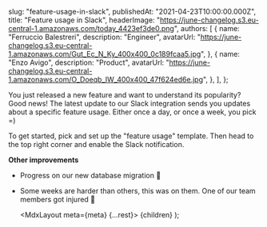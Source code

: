 
  slug: "feature-usage-in-slack",
  publishedAt: "2021-04-23T10:00:00.000Z",
  title: "Feature usage in Slack",
  headerImage:
    "https://june-changelog.s3.eu-central-1.amazonaws.com/today_4423ef3de0.png",
  authors: [
    {
      name: "Ferruccio Balestreri",
      description: "Engineer",
      avatarUrl:
        "https://june-changelog.s3.eu-central-1.amazonaws.com/Gut_Ec_N_Ky_400x400_0c189fcaa5.jpg",
    },
    {
      name: "Enzo Avigo",
      description: "Product",
      avatarUrl:
        "https://june-changelog.s3.eu-central-1.amazonaws.com/O_Doeqb_IW_400x400_47f624ed6e.jpg",
    },
  ],
};

You just released a new feature and want to understand its popularity?
Good news! The latest update to our Slack integration sends you updates about a specific feature usage. Either once a day, or once a week, you pick =)

To get started, pick and set up the "feature usage" template. Then head to the top right corner and enable the Slack notification.

**Other improvements**

- Progress on our new database migration 🦜
- Some weeks are harder than others, this was on them. One of our team members got injured 💜

  <MdxLayout meta={meta} {...rest}>
    {children}
  </MdxLayout>
);
